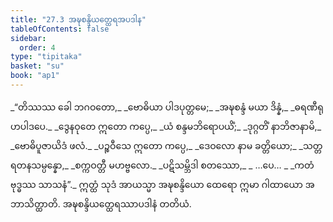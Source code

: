 ```yaml
---
title: "27.3 အဍ္ဎစန္ဒိယတ္ထေရအပဒါန"
tableOfContents: false
sidebar:
  order: 4
type: "tipitaka"
basket: "su"
book: "ap1"
---
```



<DynamicBreadcrumb />

<Division number="10" book="ap1">

<Paragraph number="3171" type="verses" book="ap1">
_“တိဿဿ ခေါ ဘဂဝတော,_  
_ဗောဓိယာ ပါဒပုတ္တမေ;_  
_အဍ္ဎစန္ဒံ မယာ ဒိန္နံ,_  
_ဓရဏီရုဟပါဒပေ._  

</Paragraph>

</Division>
<Division number="11" book="ap1">

<Paragraph number="3172" type="verses" book="ap1">
_ဒွေနဝုတေ ဣတော ကပ္ပေ,_  
_ယံ စန္ဒမဘိရောပယိံ;_  
_ဒုဂ္ဂတိံ နာဘိဇာနာမိ,_  
_ဗောဓိပူဇာယိဒံ ဖလံ._  

</Paragraph>

</Division>
<Division number="12" book="ap1">

<Paragraph number="3173" type="verses" book="ap1">
_ပဉ္စဝီသေ ဣတော ကပ္ပေ,_  
_ဒေဝလော နာမ ခတ္တိယော;_  
_သတ္တရတနသမ္ပန္နော,_  
_စက္ကဝတ္တီ မဟဗ္ဗလော._  

</Paragraph>

</Division>
<Division number="13" book="ap1">

<Paragraph number="3174" type="verses" book="ap1">
_ပဋိသမ္ဘိဒါ စတဿော,_  
_ …ပေ… _  
_ကတံ ဗုဒ္ဓဿ သာသနံ”._  

</Paragraph>

<Paragraph number="3175" book="ap1">
ဣတ္ထံ သုဒံ အာယသ္မာ အဍ္ဎစန္ဒိယော ထေရော ဣမာ ဂါထာယော အဘာသိတ္ထာတိ.

</Paragraph>
</Division>

<Paragraph number="3176" type="center" book="ap1">
အဍ္ဎစန္ဒိယတ္ထေရဿာပဒါနံ တတိယံ.
</Paragraph>